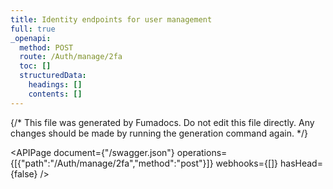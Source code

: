 ```yaml
---
title: Identity endpoints for user management
full: true
_openapi:
  method: POST
  route: /Auth/manage/2fa
  toc: []
  structuredData:
    headings: []
    contents: []
---
```


{/* This file was generated by Fumadocs.
Do not edit this file directly. Any changes should be made by running the generation command again. */}

<APIPage document={"/swagger.json"} operations={[{"path":"/Auth/manage/2fa","method":"post"}]} webhooks={[]} hasHead={false} />